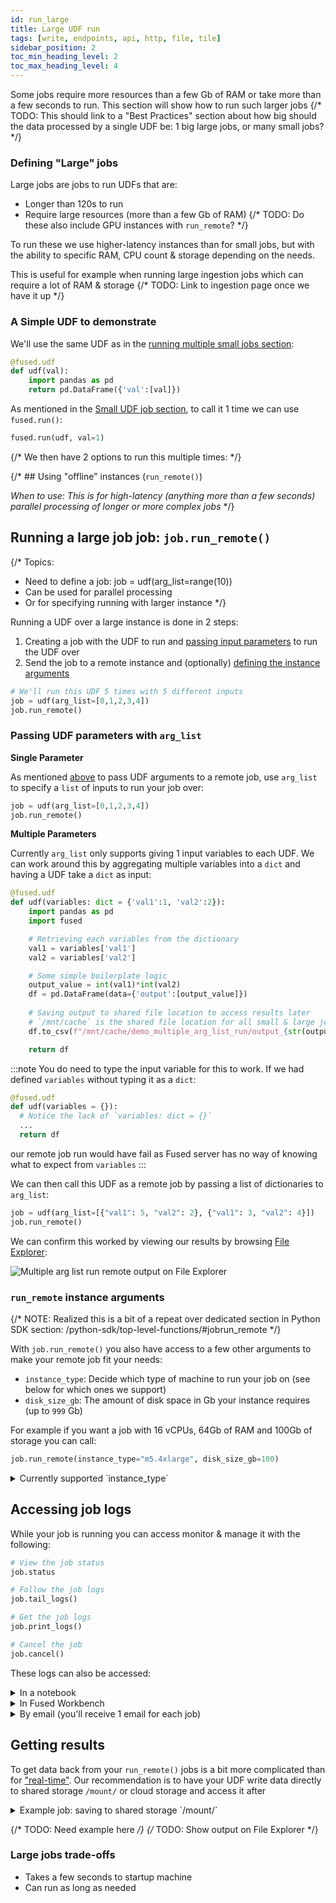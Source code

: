 ```yaml
---
id: run_large
title: Large UDF run
tags: [write, endpoints, api, http, file, tile]
sidebar_position: 2
toc_min_heading_level: 2
toc_max_heading_level: 4
---
```


Some jobs require more resources than a few Gb of RAM or take more than a few seconds to run. This section will show how to run such larger jobs
{/* TODO: This should link to a "Best Practices" section about how big should the data processed by a single UDF be: 1 big large jobs, or many small jobs? */}

### Defining "Large" jobs

Large jobs are jobs to run UDFs that are:
- Longer than 120s to run
- Require large resources (more than a few Gb of RAM)
{/* TODO: Do these also include GPU instances with `run_remote`? */}

To run these we use higher-latency instances than for small jobs, but with the ability to specific RAM, CPU count & storage depending on the needs. 

This is useful for example when running large ingestion jobs which can require a lot of RAM & storage
{/* TODO: Link to ingestion page once we have it up */}

### A Simple UDF to demonstrate

We'll use the same UDF as in the [running multiple small jobs section](/core-concepts/run-udfs/run-small-udfs/#running-multiple-small-fusedrun-jobs-in-parallel):

```python showLineNumbers
@fused.udf
def udf(val):
    import pandas as pd
    return pd.DataFrame({'val':[val]})
```

As mentioned in the [Small UDF job section](/core-concepts/run-udfs/run-small-udfs/#fusedrun), to call it 1 time we can use `fused.run()`:

```python showLineNumbers
fused.run(udf, val=1)
```

{/* We then have 2 options to run this multiple times: */}


{/* ## Using "offline" instances (`run_remote()`)

_When to use: This is for high-latency (anything more than a few seconds) parallel processing of longer or more complex jobs_ */}


## Running a large job job: `job.run_remote()`

{/* 
Topics:
- Need to define a job: job = udf(arg_list=range(10))
- Can be used for parallel processing 
- Or for specifying running with larger instance
 */}

Running a UDF over a large instance is done in 2 steps:
1. Creating a job with the UDF to run and [passing input parameters](/core-concepts/run-udfs/run_large/#passing-udf-parameters-with-arg_list) to run the UDF over
2. Send the job to a remote instance and (optionally) [defining the instance arguments](/core-concepts/run-udfs/run_large/#run_remote-instance-arguments)

```python showLineNumbers
# We'll run this UDF 5 times with 5 different inputs
job = udf(arg_list=[0,1,2,3,4])
job.run_remote()
```

### Passing UDF parameters with `arg_list`

**Single Parameter**

As mentioned [above](/core-concepts/run-udfs/run_large/#running-a-large-job-job-jobrun_remote) to pass UDF arguments to a remote job, use `arg_list` to specify a `list` of inputs to run your job over:

```python showLineNumbers
job = udf(arg_list=[0,1,2,3,4])
job.run_remote()
```

**Multiple Parameters**

Currently `arg_list` only supports giving 1 input variables to each UDF. We can work around this by aggregating multiple variables into a `dict` and having a UDF take a `dict` as input:

```python showLineNumbers
@fused.udf
def udf(variables: dict = {'val1':1, 'val2':2}):
    import pandas as pd
    import fused

    # Retrieving each variables from the dictionary
    val1 = variables['val1']
    val2 = variables['val2']

    # Some simple boilerplate logic
    output_value = int(val1)*int(val2)
    df = pd.DataFrame(data={'output':[output_value]})
    
    # Saving output to shared file location to access results later
    # `/mnt/cache` is the shared file location for all small & large jobs
    df.to_csv(f"/mnt/cache/demo_multiple_arg_list_run/output_{str(output_value)}.csv")

    return df
```

:::note
  You do need to type the input variable for this to work. If we had defined `variables` without typing it as a `dict`:
  ```python showLineNumbers
  @fused.udf
  def udf(variables = {}):
    # Notice the lack of `variables: dict = {}`
    ...
    return df
  ```
  our remote job run would have fail as Fused server has no way of knowing what to expect from `variables`
:::

We can then call this UDF as a remote job by passing a list of dictionaries to `arg_list`:
```python showLineNumbers
job = udf(arg_list=[{"val1": 5, "val2": 2}, {"val1": 3, "val2": 4}])
job.run_remote()
```

We can confirm this worked by viewing our results by browsing [File Explorer](/workbench/file-explorer/):


<div style={{textAlign: 'center'}}>
  <img src={ImgRunRemoteMultiArgList} alt="Multiple arg list run remote output on File Explorer" style={{width: 800}} />
</div>

### `run_remote` instance arguments

{/* NOTE: Realized this is a bit of a repeat over dedicated section in Python SDK section: /python-sdk/top-level-functions/#jobrun_remote */}

With `job.run_remote()` you also have access to a few other arguments to make your remote job fit your needs:

- `instance_type`: Decide which type of machine to run your job on (see below for which ones we support)
- `disk_size_gb`: The amount of disk space in Gb your instance requires (up to `999` Gb)

For example if you want a job with 16 vCPUs, 64Gb of RAM and 100Gb of storage you can call:
```python showLineNumbers
job.run_remote(instance_type="m5.4xlarge", disk_size_gb=100)
```

<details>
  <summary>Currently supported `instance_type`</summary>

  Fused `run_remote()` `instance_type` are based around [AWS General Purpose instance types](https://aws.amazon.com/ec2/instance-types/). We do support the following:
  
  ```python showLineNumbers
  supported_instance_types = [
    "m5.large",
    "m5.xlarge",
    "m5.2xlarge",
    "m5.4xlarge",
    "m5.8xlarge",
    "m5.12xlarge",
    "m5.16xlarge",
    "r5.large",
    "r5.xlarge",
    "r5.2xlarge",
    "r5.4xlarge",
    "r5.8xlarge",
    "r5.12xlarge",
    "r5.16xlarge",
  ]
  ```

</details>

## Accessing job logs

While your job is running you can access monitor & manage it with the following:

```python showLineNumbers
# View the job status
job.status

# Follow the job logs
job.tail_logs()

# Get the job logs
job.print_logs()

# Cancel the job
job.cancel()
```

These logs can also be accessed:


<details>
  <summary>In a notebook</summary>

    Running `job.run_remote()` in a notebook gives you a clickable link:

    <div style={{textAlign: 'center'}}>
    <img src={ImgRunRemoteLogs} alt="Dark Vessel Detection workflow" style={{width: 800}} />
    </div>

</details>

<details>
  <summary>In Fused Workbench</summary>

    Under the "Jobs" tab, on the bottom left of Workbench:

    <ReactPlayer className="video__player" playing={false} muted={true} controls height="100%" url="https://fused-magic.s3.us-west-2.amazonaws.com/workbench-walkthrough-videos/docs_rewrite/core-concepts/run-udfs/run-remote-job-logs.mp4" width="100%" />

</details>

<details>
  <summary>By email (you'll receive 1 email for each job)</summary>

    Each job leads to an email summary with logs upon completion:

    <div style={{textAlign: 'center'}}>
    <img src={ImgRunRemoteEmail} alt="Dark Vessel Detection workflow" style={{width: 800}} />
    </div>

</details>


## Getting results

To get data back from your `run_remote()` jobs is a bit more complicated than for ["real-time"](/core-concepts/run-udfs/run-small-udfs/#getting-real-time-results). Our recommendation is to have your UDF write data directly to shared storage `/mount/` or cloud storage and access it after

<details>
  <summary>Example job: saving to shared storage `/mount/`</summary>

    A common use case for offline jobs is as a "pre-ingestion" process. You can find a real-life example of this in our [dark vessel detection example](/user-guide/examples/dark-vessel-detection/#32---writing-a-udf-to-open-each-ais-dataset)

    Here all we're returning is a status information in a pandas dataframe, but the our data in unzipped, read and saved to S3:

    ```python showLineNumbers
    import fused

    @fused.udf()
    def read_ais_from_noaa_udf(datestr='2023_03_29'):
        import os
        import requests
        import io
        import zipfile
        import pandas as pd

        url=f'https://coast.noaa.gov/htdata/CMSP/AISDataHandler/{datestr[:4]}/AIS_{datestr}.zip'
        # This is our local mount file path, 
        path=f'/mount/AIS_demo/{datestr[:7]}/'
        daily_ais_parquet = f'{path}/{datestr[-2:]}.parquet'

        # Download ZIP file to mounted disk
        r=requests.get(url)
        if r.status_code == 200:
            with zipfile.ZipFile(io.BytesIO(r.content), 'r') as z:
                with z.open(f'AIS_{datestr}.csv') as f:
                    df = pd.read_csv(f)

                    # highlight-next-line
                    df.to_parquet(daily_ais_parquet)      
            return pd.DataFrame({'status':['Done']})
        else:
            return pd.DataFrame({'status':[f'read_error_{r.status_code}']})
    ```

    Data written to `/mount/` can be accessed by any other instance used by anyone on your team so it can be used by any other UDF you run after.

    :::tip
      You can use [File Explorer](/workbench/file-explorer/) to easily see your outputs! In this case of the above example typing `efs://AIS_{datestr}.csv` (and replacing `datestr` with your date) will show the results directly in File Explorer!
    :::

</details>

{/* TODO: Need example here */}
{/* TODO: Show output on File Explorer */}


### Large jobs trade-offs

- Takes a few seconds to startup machine
- Can run as long as needed


